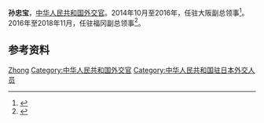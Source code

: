 '''孙忠宝'''，[[中华人民共和国|中华人民共和国]][[外交官|外交官]]。2014年10月至2016年，任驻大阪副总领事<ref>{{ja}}{{cite web |url=http://www.oka-rizhongyouxie.jp/kaihou/sub3-1501.html |title=雲南募金１１４万円を大阪総領事館へ届ける（岡山と中国2015年1月 230号） |publisher=岡山市日中友好協会 |date=2015-01 |accessdate=2020-07-30 |archive-date=2016-05-20 |archive-url=https://web.archive.org/web/20160520092129/http://oka-rizhongyouxie.jp/kaihou/sub3-1501.html |dead-url=no }}</ref>。2016年至2018年11月，任驻福冈副总领事<ref>{{cite web |url=http://www.chn-consulate-fukuoka.or.jp/chn/zlgdt/t1609940.htm |title=驻福冈总领馆举办中国食文化体验交流会 |publisher=[[中华人民共和国驻福冈总领事馆|中华人民共和国驻福冈总领事馆]] |date=2018-11-03 |accessdate=2020-07-30}}</ref>。

==参考资料==
{{reflist}}

{{DEFAULTSORT:sun zhongbao}}
[[Category:孙姓|Zhong]]
[[Category:中华人民共和国外交官|Category:中华人民共和国外交官]]
[[Category:中华人民共和国驻日本外交人员|Category:中华人民共和国驻日本外交人员]]
{{China-poli-bio-stub}}